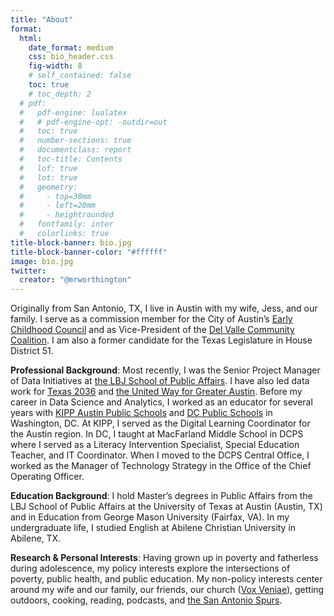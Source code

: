 ```yaml
---
title: "About"
format:
  html:
    date_format: medium
    css: bio_header.css
    fig-width: 8
    # self_contained: false
    toc: true
    # toc_depth: 2
  # pdf:
  #   pdf-engine: lualatex
  #   # pdf-engine-opt: -outdir=out
  #   toc: true
  #   number-sections: true
  #   documentclass: report
  #   toc-title: Contents
  #   lof: true
  #   lot: true
  #   geometry:
  #     - top=30mm
  #     - left=20mm
  #     - heightrounded
  #   fontfamily: inter
  #   colorlinks: true
title-block-banner: bio.jpg
title-block-banner-color: "#ffffff"
image: bio.jpg
twitter:
  creator: "@mrworthington"
---
```


Originally from San Antonio, TX, I live in Austin with my wife, Jess, and our family. I serve as a commission member for the City of Austin's [Early Childhood Council](http://www.austintexas.gov/ecc) and as Vice-President of the [Del Valle Community Coalition](https://www.delvallecommunitycoalition.com). I am also a former candidate for the Texas Legislature in House District 51.

**Professional Background**: Most recently, I was the Senior Project Manager of Data Initiatives at [the LBJ School of Public Affairs](https://lbj.utexas.edu). I have also led data work for [Texas 2036](https://texas2036.org/data/) and [the United Way for Greater Austin](unitedwayaustin.org). Before my career in Data Science and Analytics, I worked as an educator for several years with [KIPP Austin Public Schools](http://www.kippaustin.org) and [DC Public Schools](https://dcps.dc.gov) in Washington, DC. At KIPP, I served as the Digital Learning Coordinator for the Austin region. In DC, I taught at MacFarland Middle School in DCPS where I served as a Literacy Intervention Specialist, Special Education Teacher, and IT Coordinator. When I moved to the DCPS Central Office, I worked as the Manager of Technology Strategy in the Office of the Chief Operating Officer. 

**Education Background**: I hold Master's degrees in Public Affairs from the LBJ School of Public Affairs at the University of Texas at Austin (Austin, TX) and in Education from George Mason University (Fairfax, VA). In my undergraduate life, I studied English at Abilene Christian University in Abilene, TX.

**Research & Personal Interests**: Having grown up in poverty and fatherless during adolescence, my policy interests explore the intersections of poverty, public health, and public education. My non-policy interests center around my wife and our family, our friends, our church ([Vox Veniae](http://voxveniae.com/)), getting outdoors, cooking, reading, podcasts, and [the San Antonio Spurs](https://twitter.com/mrworthington/lists/spurs-watch).
